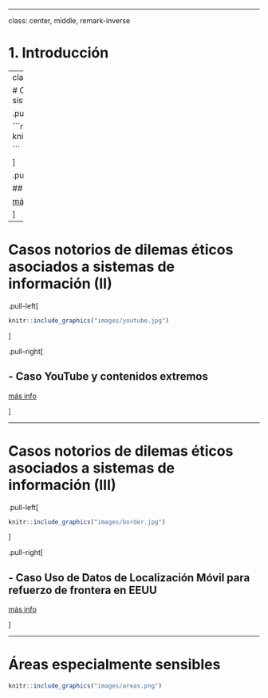 
---

class: center, middle, remark-inverse

# 1. Introducción 

---
class: middle, center

# Casos notorios de dilemas éticos asociados a sistemas de información

.pull-left[ 

```r

knitr::include_graphics("images/cambrigde.jpg")

```

]

.pull-right[

## - Caso Facebook - Cambrige Analytica</b>

[más info](https://elpais.com/tag/caso_cambridge_analytica/a)

]

---

# Casos notorios de dilemas éticos asociados a sistemas de información (II)

.pull-left[ 

```r

knitr::include_graphics("images/youtube.jpg")

```

]

.pull-right[

## - Caso YouTube y contenidos extremos</b>

[más info](https://www.nytimes.com/2019/06/03/world/americas/youtube-pedophiles.html)

]


---


# Casos notorios de dilemas éticos asociados a sistemas de información (III)

.pull-left[ 

```r

knitr::include_graphics("images/border.jpg")

```

]

.pull-right[

## - Caso Uso de Datos de Localización Móvil para refuerzo de frontera en EEUU

[más info](https://www.wsj.com/articles/federal-agencies-use-cellphone-location-data-for-immigration-enforcement-11581078600)

]


---

# Áreas especialmente sensibles

```r

knitr::include_graphics("images/areas.png")

```

